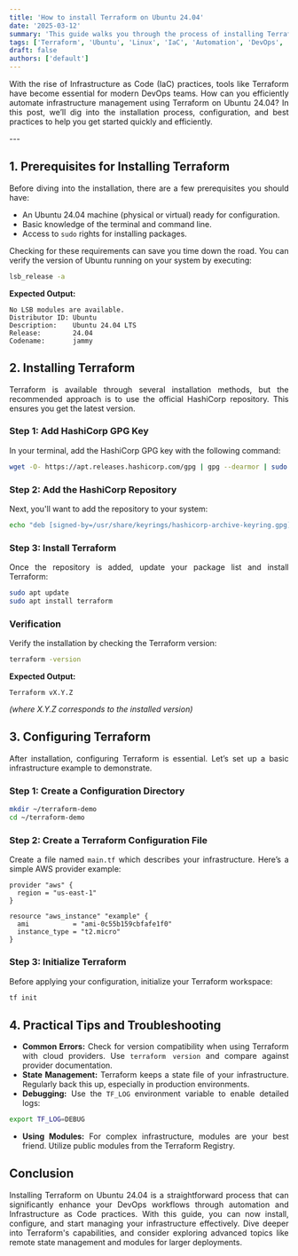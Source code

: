 ```yaml
---
title: 'How to install Terraform on Ubuntu 24.04'
date: '2025-03-12'
summary: 'This guide walks you through the process of installing Terraform on Ubuntu 24.04, emphasizing automation, IaC, and best practices for DevOps.'
tags: ['Terraform', 'Ubuntu', 'Linux', 'IaC', 'Automation', 'DevOps', 'Installation']
draft: false
authors: ['default']
---
```


<div align="justify">

With the rise of Infrastructure as Code (IaC) practices, tools like Terraform have become essential for modern DevOps teams. How can you efficiently automate infrastructure management using Terraform on Ubuntu 24.04? In this post, we’ll dig into the installation process, configuration, and best practices to help you get started quickly and efficiently.

</div>
---

<div align="justify">

## 1. Prerequisites for Installing Terraform
Before diving into the installation, there are a few prerequisites you should have:
- An Ubuntu 24.04 machine (physical or virtual) ready for configuration.
- Basic knowledge of the terminal and command line.
- Access to `sudo` rights for installing packages.

Checking for these requirements can save you time down the road. You can verify the version of Ubuntu running on your system by executing:

```bash
lsb_release -a
```

**Expected Output:**
```
No LSB modules are available.
Distributor ID: Ubuntu
Description:    Ubuntu 24.04 LTS
Release:        24.04
Codename:       jammy
```

## 2. Installing Terraform
Terraform is available through several installation methods, but the recommended approach is to use the official HashiCorp repository. This ensures you get the latest version.

### Step 1: Add HashiCorp GPG Key
In your terminal, add the HashiCorp GPG key with the following command:
```bash
wget -O- https://apt.releases.hashicorp.com/gpg | gpg --dearmor | sudo tee /usr/share/keyrings/hashicorp-archive-keyring.gpg > /dev/null
```

### Step 2: Add the HashiCorp Repository
Next, you'll want to add the repository to your system:
```bash
echo "deb [signed-by=/usr/share/keyrings/hashicorp-archive-keyring.gpg] https://apt.releases.hashicorp.com jammy main" | sudo tee /etc/apt/sources.list.d/hashicorp.list
```

### Step 3: Install Terraform
Once the repository is added, update your package list and install Terraform:
```bash
sudo apt update
sudo apt install terraform
```

### Verification
Verify the installation by checking the Terraform version:
```bash
terraform -version
```

**Expected Output:**
```
Terraform vX.Y.Z
``` 
*(where X.Y.Z corresponds to the installed version)*

## 3. Configuring Terraform
After installation, configuring Terraform is essential. Let’s set up a basic infrastructure example to demonstrate.
### Step 1: Create a Configuration Directory
```bash
mkdir ~/terraform-demo
cd ~/terraform-demo
```

### Step 2: Create a Terraform Configuration File
Create a file named `main.tf` which describes your infrastructure. Here’s a simple AWS provider example:
```hcl
provider "aws" {
  region = "us-east-1"
}

resource "aws_instance" "example" {
  ami           = "ami-0c55b159cbfafe1f0"
  instance_type = "t2.micro"
}
```
### Step 3: Initialize Terraform
Before applying your configuration, initialize your Terraform workspace:
```bash
tf init
```

## 4. Practical Tips and Troubleshooting
- **Common Errors:** Check for version compatibility when using Terraform with cloud providers. Use `terraform version` and compare against provider documentation.
- **State Management:** Terraform keeps a state file of your infrastructure. Regularly back this up, especially in production environments.
- **Debugging:** Use the `TF_LOG` environment variable to enable detailed logs:
```bash
export TF_LOG=DEBUG
```
- **Using Modules:** For complex infrastructure, modules are your best friend. Utilize public modules from the Terraform Registry.

## Conclusion
Installing Terraform on Ubuntu 24.04 is a straightforward process that can significantly enhance your DevOps workflows through automation and Infrastructure as Code practices. With this guide, you can now install, configure, and start managing your infrastructure effectively. Dive deeper into Terraform's capabilities, and consider exploring advanced topics like remote state management and modules for larger deployments.

</div>